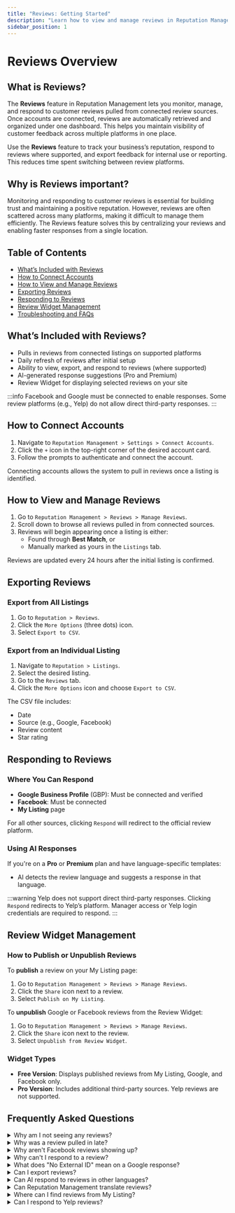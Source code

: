 ```yaml
---
title: "Reviews: Getting Started"
description: "Learn how to view and manage reviews in Reputation Management"
sidebar_position: 1
---
```


# Reviews Overview

## What is Reviews?
The **Reviews** feature in Reputation Management lets you monitor, manage, and respond to customer reviews pulled from connected review sources. Once accounts are connected, reviews are automatically retrieved and organized under one dashboard. This helps you maintain visibility of customer feedback across multiple platforms in one place.

Use the **Reviews** feature to track your business’s reputation, respond to reviews where supported, and export feedback for internal use or reporting. This reduces time spent switching between review platforms.

## Why is Reviews important?
Monitoring and responding to customer reviews is essential for building trust and maintaining a positive reputation. However, reviews are often scattered across many platforms, making it difficult to manage them efficiently. The Reviews feature solves this by centralizing your reviews and enabling faster responses from a single location.

## Table of Contents
- [What’s Included with Reviews](#whats-included-with-reviews)
- [How to Connect Accounts](#how-to-connect-accounts)
- [How to View and Manage Reviews](#how-to-view-and-manage-reviews)
- [Exporting Reviews](#exporting-reviews)
- [Responding to Reviews](#responding-to-reviews)
- [Review Widget Management](#review-widget-management)
- [Troubleshooting and FAQs](#troubleshooting-and-faqs)

## What’s Included with Reviews?
- Pulls in reviews from connected listings on supported platforms
- Daily refresh of reviews after initial setup
- Ability to view, export, and respond to reviews (where supported)
- AI-generated response suggestions (Pro and Premium)
- Review Widget for displaying selected reviews on your site

:::info
Facebook and Google must be connected to enable responses. Some review platforms (e.g., Yelp) do not allow direct third-party responses.
:::

## How to Connect Accounts
1. Navigate to `Reputation Management > Settings > Connect Accounts`.
2. Click the `+` icon in the top-right corner of the desired account card.
3. Follow the prompts to authenticate and connect the account.

Connecting accounts allows the system to pull in reviews once a listing is identified.

## How to View and Manage Reviews
1. Go to `Reputation Management > Reviews > Manage Reviews`.
2. Scroll down to browse all reviews pulled in from connected sources.
3. Reviews will begin appearing once a listing is either:
   - Found through **Best Match**, or
   - Manually marked as yours in the `Listings` tab.

Reviews are updated every 24 hours after the initial listing is confirmed.

## Exporting Reviews

### Export from All Listings
1. Go to `Reputation > Reviews`.
2. Click the `More Options` (three dots) icon.
3. Select `Export to CSV`.

### Export from an Individual Listing
1. Navigate to `Reputation > Listings`.
2. Select the desired listing.
3. Go to the `Reviews` tab.
4. Click the `More Options` icon and choose `Export to CSV`.

The CSV file includes:
- Date
- Source (e.g., Google, Facebook)
- Review content
- Star rating

## Responding to Reviews

### Where You Can Respond
- **Google Business Profile** (GBP): Must be connected and verified
- **Facebook**: Must be connected
- **My Listing** page

For all other sources, clicking `Respond` will redirect to the official review platform.

### Using AI Responses
If you're on a **Pro** or **Premium** plan and have language-specific templates:
- AI detects the review language and suggests a response in that language.

:::warning
Yelp does not support direct third-party responses. Clicking `Respond` redirects to Yelp’s platform. Manager access or Yelp login credentials are required to respond.
:::

## Review Widget Management

### How to Publish or Unpublish Reviews
To **publish** a review on your My Listing page:
1. Go to `Reputation Management > Reviews > Manage Reviews`.
2. Click the `Share` icon next to a review.
3. Select `Publish on My Listing`.

To **unpublish** Google or Facebook reviews from the Review Widget:
1. Go to `Reputation Management > Reviews > Manage Reviews`.
2. Click the `Share` icon next to the review.
3. Select `Unpublish from Review Widget`.

### Widget Types
- **Free Version**: Displays published reviews from My Listing, Google, and Facebook only.
- **Pro Version**: Includes additional third-party sources. Yelp reviews are not supported.

## Frequently Asked Questions

<details>
<summary>Why am I not seeing any reviews?</summary>

- The business has no reviews on connected sources.
- No listing has been matched or claimed under the `Listings` tab.
- There's a disruption with the review source.

Ensure your Business Profile is complete with accurate details, including phone number, to help listings and reviews be found.
</details>

<details>
<summary>Why was a review pulled in late?</summary>

Many platforms delay publishing reviews. The published date may match the submission date, but the system can only retrieve it once it's live. For example, TripAdvisor may delay publishing for several days.
</details>

<details>
<summary>Why aren't Facebook reviews showing up?</summary>

Facebook must be connected. Connect via:
- `Settings > Connect Accounts`, or
- `Overview > Connect` next to Facebook
</details>

<details>
<summary>Why can't I respond to a review?</summary>

You can only respond to:
- Google reviews (GBP must be connected and verified)
- Facebook reviews (account must be connected)
- My Listing page reviews

All others will redirect to the original platform.
</details>

<details>
<summary>What does "No External ID" mean on a Google response?</summary>

- The review was removed or edited.
- The GBP listing is unverified or duplicated.

**Fixes:**
- Reconnect GBP if the token has expired
- Contact Google support to verify or resolve listing issues
</details>

<details>
<summary>Can I export reviews?</summary>

Yes. You can export all reviews or reviews from a specific listing. See [Exporting Reviews](#exporting-reviews) for instructions.
</details>

<details>
<summary>Can AI respond to reviews in other languages?</summary>

Yes, if language-specific templates are set up and you're using Pro or Premium.
</details>

<details>
<summary>Can Reputation Management translate reviews?</summary>

No. Reviews are not translated, but AI responses will match the original review language (Pro and Premium only).
</details>

<details>
<summary>Where can I find reviews from My Listing?</summary>

Go to `Reputation Management > Reviews > Manage Reviews`.
</details>

<details>
<summary>Can I respond to Yelp reviews?</summary>

Only with:
- Manager access to the Yelp listing, or
- Yelp login credentials

Yelp does not support third-party integration.
</details>

